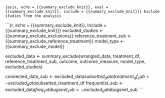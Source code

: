 ```{asis, echo = {{summary_exclude_knit}}, eval = {{summary_exclude_knit}}, include = {{summary_exclude_knit}}}
Exclude studies from the analysis
```

```{r, echo = {{summary_exclude_knit}}, include = {{summary_exclude_knit}}}
excluded_studies <- {{summary_exclude_exclusions}}
reference_treatment_sub <- {{summary_exclude_reference_treatment}}
model_type <- {{summary_exclude_model}}

excluded_data <- summary_exclude(wrangled_data, treatment_df, reference_treatment_sub, outcome, outcome_measure, model_type, excluded_studies)

connected_data_sub <- excluded_data$subsetted_data 
treatment_df_sub <- excluded_data$subsetted_treatment_df 
frequentist_sub <- excluded_data$freq_sub
bugsnet_sub <- excluded_data$bugsnet_sub
```
